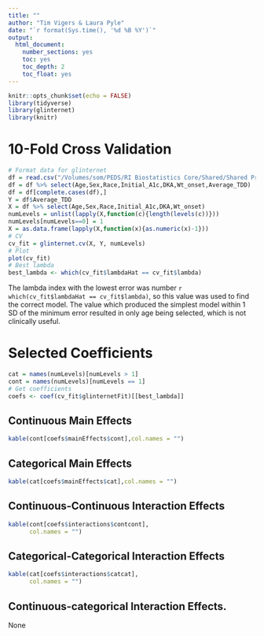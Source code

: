 ```yaml
---
title: ""
author: "Tim Vigers & Laura Pyle"
date: "`r format(Sys.time(), '%d %B %Y')`"
output:
  html_document:
    number_sections: yes
    toc: yes
    toc_depth: 2
    toc_float: yes
---
```


```r
knitr::opts_chunk$set(echo = FALSE)
library(tidyverse)
library(glinternet)
library(knitr)
```

# 10-Fold Cross Validation

```r
# Format data for glinternet
df = read.csv("/Volumes/som/PEDS/RI Biostatistics Core/Shared/Shared Projects/Laura/BDC/Projects/Kimber Simmons/New Onset Dosing/Data_Cleaned/cleaned_data.csv",stringsAsFactors = T)
df = df %>% select(Age,Sex,Race,Initial_A1c,DKA,Wt_onset,Average_TDD)
df = df[complete.cases(df),]
Y = df$Average_TDD
X = df %>% select(Age,Sex,Race,Initial_A1c,DKA,Wt_onset)
numLevels = unlist(lapply(X,function(c){length(levels(c))}))
numLevels[numLevels==0] = 1
X = as.data.frame(lapply(X,function(x){as.numeric(x)-1}))
# CV
cv_fit = glinternet.cv(X, Y, numLevels)
# Plot
plot(cv_fit)
# Best lambda
best_lambda <- which(cv_fit$lambdaHat == cv_fit$lambda)
```

The lambda index with the lowest error was number `r which(cv_fit$lambdaHat == cv_fit$lambda)`, so this value was used to find the correct model. The value which produced the simplest model within 1 SD of the minimum error resulted in only age being selected, which is not clinically useful. 

# Selected Coefficients

```r
cat = names(numLevels)[numLevels > 1]
cont = names(numLevels)[numLevels == 1]
# Get coefficients
coefs <- coef(cv_fit$glinternetFit)[[best_lambda]]
```

## Continuous Main Effects

```r
kable(cont[coefs$mainEffects$cont],col.names = "")
```

## Categorical Main Effects

```r
kable(cat[coefs$mainEffects$cat],col.names = "")
```

## Continuous-Continuous Interaction Effects

```r
kable(cont[coefs$interactions$contcont],
      col.names = "")
```

## Categorical-Categorical Interaction Effects

```r
kable(cat[coefs$interactions$catcat],
      col.names = "")
```

## Continuous-categorical Interaction Effects.

None
